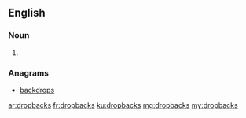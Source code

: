 ==English==

===Noun===
{{head|en|noun plural form}}

# {{plural of|dropback|lang=en}}

===Anagrams===
* [[backdrops#English|backdrops]]

[[ar:dropbacks]]
[[fr:dropbacks]]
[[ku:dropbacks]]
[[mg:dropbacks]]
[[my:dropbacks]]